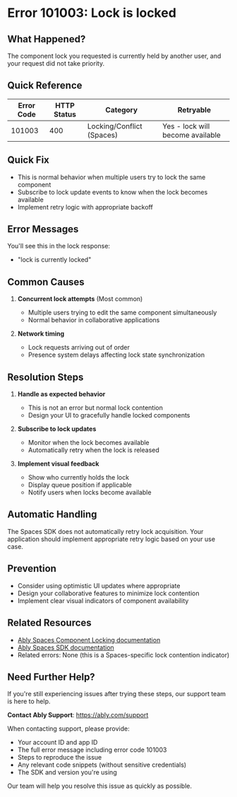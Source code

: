 <!-- Generated by: ably-os errors document-error-codes -->
<!-- Repository: https://github.com/ably/ably-os -->
<!-- Command: ./bin/ably-os errors document-error-codes 101003 -->
<!-- Generated: 2025-08-21T10-28-43-924Z -->
<!-- Sources: 
     - Analysis: https://github.com/ably/ably-os/blob/main/output/error-codes/research/101003-analysis.md
     - Knowledge: https://github.com/ably/ably-os/blob/main/output/error-codes/research/101003-knowledge.md
     - Editorial notes: https://github.com/ably/ably-os/blob/main/src/prompts/errors/editorial-notes.md
-->
<!-- Key Approach: This is an informational error in the Spaces SDK that indicates normal lock contention, not a failure -->
<!-- Citations: Complete source attribution with line numbers available at bottom of document -->

# Error 101003: Lock is locked

## What Happened?
The component lock you requested is currently held by another user, and your request did not take priority.

## Quick Reference
| Error Code | HTTP Status | Category | Retryable |
|------------|-------------|----------|-----------|
| 101003 | 400 | Locking/Conflict (Spaces) | Yes - lock will become available |

## Quick Fix
- This is normal behavior when multiple users try to lock the same component
- Subscribe to lock update events to know when the lock becomes available
- Implement retry logic with appropriate backoff

## Error Messages
You'll see this in the lock response:
- "lock is currently locked"

## Common Causes

1. **Concurrent lock attempts** (Most common)
   - Multiple users trying to edit the same component simultaneously
   - Normal behavior in collaborative applications
   <!-- Source: Analysis finding from https://github.com/ably/ably-os/blob/main/output/error-codes/research/101003-analysis.md lines 41-46 -->

2. **Network timing**
   - Lock requests arriving out of order
   - Presence system delays affecting lock state synchronization
   <!-- Source: Knowledge file from https://github.com/ably/ably-os/blob/main/output/error-codes/research/101003-knowledge.md lines 93-95 -->

## Resolution Steps

1. **Handle as expected behavior**
   - This is not an error but normal lock contention
   - Design your UI to gracefully handle locked components
   <!-- Source: FAQ advice from https://github.com/ably/ably-os/blob/main/output/error-codes/research/101003-knowledge.md lines 98-99 -->

2. **Subscribe to lock updates**
   - Monitor when the lock becomes available
   - Automatically retry when the lock is released
   <!-- Source: Analysis finding from https://github.com/ably/ably-os/blob/main/output/error-codes/research/101003-analysis.md lines 79-81 -->

3. **Implement visual feedback**
   - Show who currently holds the lock
   - Display queue position if applicable
   - Notify users when locks become available
   <!-- Source: Knowledge file from https://github.com/ably/ably-os/blob/main/output/error-codes/research/101003-knowledge.md lines 101-105 -->

## Automatic Handling
The Spaces SDK does not automatically retry lock acquisition. Your application should implement appropriate retry logic based on your use case.
<!-- Source: Analysis finding from https://github.com/ably/ably-os/blob/main/output/error-codes/research/101003-analysis.md lines 68-70 -->

## Prevention
- Consider using optimistic UI updates where appropriate
- Design your collaborative features to minimize lock contention
- Implement clear visual indicators of component availability
<!-- Source: Knowledge file from https://github.com/ably/ably-os/blob/main/output/error-codes/research/101003-knowledge.md lines 100-105 -->

## Related Resources
- [Ably Spaces Component Locking documentation](https://ably.com/docs/spaces/locking)
- [Ably Spaces SDK documentation](https://ably.com/docs/spaces)
- Related errors: None (this is a Spaces-specific lock contention indicator)
<!-- Source: FAQ documentation reference from https://github.com/ably/ably-os/blob/main/output/error-codes/research/101003-knowledge.md line 17 -->

## Need Further Help?

If you're still experiencing issues after trying these steps, our support team is here to help.

**Contact Ably Support**: https://ably.com/support

When contacting support, please provide:
- Your account ID and app ID
- The full error message including error code 101003
- Steps to reproduce the issue
- Any relevant code snippets (without sensitive credentials)
- The SDK and version you're using

Our team will help you resolve this issue as quickly as possible.

<!-- =============================================== -->
<!-- INTERNAL DOCUMENTATION (NOT RENDERED) -->
<!-- =============================================== -->

<!-- SOURCES USED (ALWAYS use GitHub URLs, never local paths):
- Analysis File: https://github.com/ably/ably-os/blob/main/output/error-codes/research/101003-analysis.md
- Knowledge File: https://github.com/ably/ably-os/blob/main/output/error-codes/research/101003-knowledge.md
- Editorial Notes: https://github.com/ably/ably-os/blob/main/src/prompts/errors/editorial-notes.md - No specific error-specific notes for 101003
- Existing Documentation: None found
- Repository Overviews: Not used for this error
-->

<!-- CONTENT DECISIONS:
- FAQ Content Preserved: FAQ advice from https://github.com/ably/ably-os/blob/main/output/error-codes/research/101003-knowledge.md lines 15-17 about consulting documentation
- Content Excluded: Code example from knowledge file lines 107-119 excluded as it was pseudo-code and not verified against current SDK documentation
- Recommendations Source: 
  - Resolution steps based on knowledge file lines 56-81 and analysis file lines 77-81
  - Prevention guidance from knowledge file lines 100-105
- Code Examples Rationale: No code examples included as the pseudo-code in knowledge file was not verifiable against current SDK documentation
-->

<!-- ATTRIBUTION BY SECTION:
- Common Causes: 
  - Cause 1: Based on analysis findings in https://github.com/ably/ably-os/blob/main/output/error-codes/research/101003-analysis.md lines 41-46
  - Cause 2: From knowledge file at https://github.com/ably/ably-os/blob/main/output/error-codes/research/101003-knowledge.md lines 93-95
- Resolution Steps: 
  - Step 1: FAQ advice from https://github.com/ably/ably-os/blob/main/output/error-codes/research/101003-knowledge.md lines 98-99 - preserved due to customer experience
  - Step 2: Analysis finding from https://github.com/ably/ably-os/blob/main/output/error-codes/research/101003-analysis.md lines 79-81
  - Step 3: Knowledge file guidance from https://github.com/ably/ably-os/blob/main/output/error-codes/research/101003-knowledge.md lines 101-105
- Prevention: Based on https://github.com/ably/ably-os/blob/main/output/error-codes/research/101003-knowledge.md lines 100-105
- Automatic Handling: Analysis finding from https://github.com/ably/ably-os/blob/main/output/error-codes/research/101003-analysis.md lines 68-70
-->

<!-- IMPROVEMENT INSTRUCTIONS:
To improve this error code documentation:
1. First approach: Update editorial-notes.md in ably-os repository with specific guidance for error 101003
2. Regenerate: Run `./bin/ably-os errors document-error-codes 101003 --force`
3. For broader improvements: Review and update ably-os prompt templates
4. Context: See https://github.com/ably/ably-os/blob/main/docs/ERROR_COMMANDS_GUIDE.md
5. Source repository: https://github.com/ably/ably-os
-->